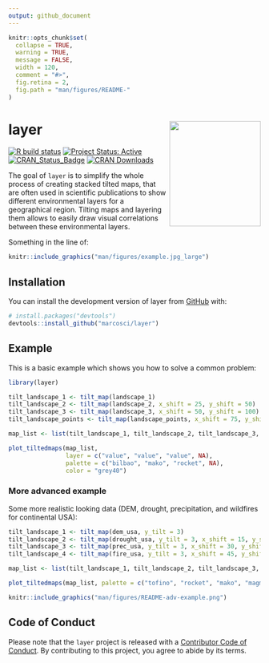 ```yaml
---
output: github_document
---
```


<!-- README.md is generated from README.Rmd. Please edit that file -->

```r
knitr::opts_chunk$set(
  collapse = TRUE,
  warning = TRUE,
  message = FALSE,
  width = 120,
  comment = "#>",
  fig.retina = 2,
  fig.path = "man/figures/README-"
)
```


# layer <a><img src='man/figures/logo.svg' align="right" height=210 width=182/></a>

<!-- badges: start -->
[![R build
status](https://github.com/marcosci/layer/workflows/R-CMD-check/badge.svg)](https://github.com/marcosci/layer/actions?query=workflow%3AR-CMD-check)
[![Project Status: Active](https://www.repostatus.org/badges/latest/active.svg)](https://www.repostatus.org/#active)
[![CRAN_Status_Badge](https://www.r-pkg.org/badges/version/layer)](https://cran.r-project.org/web/packages/layer/) 
[![CRAN Downloads](https://cranlogs.r-pkg.org/badges/grand-total/layer?color=orange)](https://cran.r-project.org/package=layer)
<!-- badges: end -->

The goal of `layer` is to simplify the whole process of creating stacked tilted maps, that are often used in scientific publications to show different environmental
layers for a geographical region. Tilting maps and layering them allows to easily draw visual correlations between these environmental layers.

Something in the line of:

```r
knitr::include_graphics("man/figures/example.jpg_large")
```

## Installation

You can install the development version of layer from [GitHub](https://github.com/) with:

``` r
# install.packages("devtools")
devtools::install_github("marcosci/layer")
```

## Example

This is a basic example which shows you how to solve a common problem:

```r
library(layer)

tilt_landscape_1 <- tilt_map(landscape_1)
tilt_landscape_2 <- tilt_map(landscape_2, x_shift = 25, y_shift = 50)
tilt_landscape_3 <- tilt_map(landscape_3, x_shift = 50, y_shift = 100)
tilt_landscape_points <- tilt_map(landscape_points, x_shift = 75, y_shift = 150)

map_list <- list(tilt_landscape_1, tilt_landscape_2, tilt_landscape_3, tilt_landscape_points)

plot_tiltedmaps(map_list,
                layer = c("value", "value", "value", NA),
                palette = c("bilbao", "mako", "rocket", NA),
                color = "grey40")
```

### More advanced example

Some more realistic looking data (DEM, drought, precipitation, and wildfires for continental USA): 

```r
tilt_landscape_1 <- tilt_map(dem_usa, y_tilt = 3)
tilt_landscape_2 <- tilt_map(drought_usa, y_tilt = 3, x_shift = 15, y_shift = 25)
tilt_landscape_3 <- tilt_map(prec_usa, y_tilt = 3, x_shift = 30, y_shift = 50)
tilt_landscape_4 <- tilt_map(fire_usa, y_tilt = 3, x_shift = 45, y_shift = 65)

map_list <- list(tilt_landscape_1, tilt_landscape_2, tilt_landscape_3, tilt_landscape_4)

plot_tiltedmaps(map_list, palette = c("tofino", "rocket", "mako", "magma"), direction = c(-1, 1, 1, 1))
```

```r
knitr::include_graphics("man/figures/README-adv-example.png")
```

## Code of Conduct

Please note that the `layer` project is released with a [Contributor Code of Conduct](https://contributor-covenant.org/version/2/0/CODE_OF_CONDUCT.html).
By contributing to this project, you agree to abide by its terms.
